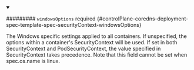 


<details className="config-field" data-expandable="true" open>
<summary>

######### `windowsOptions` <span className="config-field-required" data-required="false">required</span> <span className="config-field-type"></span> <span className="config-field-default"></span> <span className="config-field-enum"></span> {#controlPlane-coredns-deployment-spec-template-spec-securityContext-windowsOptions}

The Windows specific settings applied to all containers.
If unspecified, the options within a container's SecurityContext will be used.
If set in both SecurityContext and PodSecurityContext, the value specified in SecurityContext takes precedence.
Note that this field cannot be set when spec.os.name is linux.

</summary>

<PartialWindowsoptionsreference />


</details>
